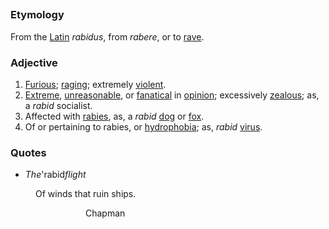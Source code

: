=={{En}}==

===Etymology===
From the [[Latin]] ''rabidus'', from ''rabere'', or to [[rave]].

===Adjective===
# [[Furious]]; [[raging]]; extremely [[violent]].
# [[Extreme]], [[unreasonable]], or [[fanatical]] in [[opinion]]; excessively [[zealous]]; as, a ''rabid'' socialist.
# Affected with [[rabies]], as, a ''rabid'' [[dog]] or [[fox]].
# Of or pertaining to rabies, or [[hydrophobia]]; as, ''rabid'' [[virus]].

===Quotes===
* ''The '''rabid'' flight''<br>
:Of winds that ruin ships.
:::Chapman